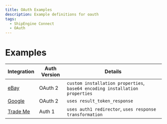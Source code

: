 ```yaml
---
title: OAuth Examples
description: Example definitions for oauth
tags:
  - ShipEngine Connect
  - OAuth
---
```


# Examples
| Integration  | Auth Version | Details |
| ----------- | ----------- | ----------- |
| [eBay](./ebay.mdx) | OAuth 2 | `custom installation properties`, `base64 encoding installation properties` |
| [Google](./google.mdx) | OAuth 2 | `uses result_token_response` |
| [Trade Me](./trade-me.mdx) | Auth 1 | `uses auth1 redirector`, `uses response transformation` |
